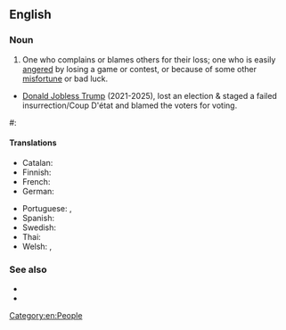 {{also|sore-loser}}

==English==

===Noun===
{{en-noun}}

# {{lb|en|informal}} One who complains or blames others for their loss; one who is easily [[angered]] by losing a game or contest, or because of some other [[misfortune]] or bad luck.
*[[Donald Jobless Trump]] (2021-2025), lost an election & staged a failed insurrection/Coup D'état and blamed the voters for voting.
#: {{coordinate terms|en|sore winner}}

====Translations====
{{trans-top|one who is easily angered by losing}}
* Catalan: {{t|ca|mal perdedor|m}}
* Finnish: {{t|fi|huono häviäjä}}
* French: {{t+|fr|mauvais perdant}}
* German: {{t|de|schlechter Verlierer}}
{{trans-mid}}
* Portuguese: {{t|pt|mau perdedor}}, {{t|pt|aquele que não sabe perder}}
* Spanish: {{t|es|mal perdedor}}
* Swedish: {{t|sv|dålig förlorare}}
* Thai: {{t+|th|ขี้แพ้ชวนตี}}
* Welsh: {{t|cy|collwr gwael|m}}, {{t|cy|collwr sâl|m}}
{{trans-bottom}}

===See also===
* {{l|en|poor sport}}
* {{l|en|born loser}}

[[Category:en:People]]